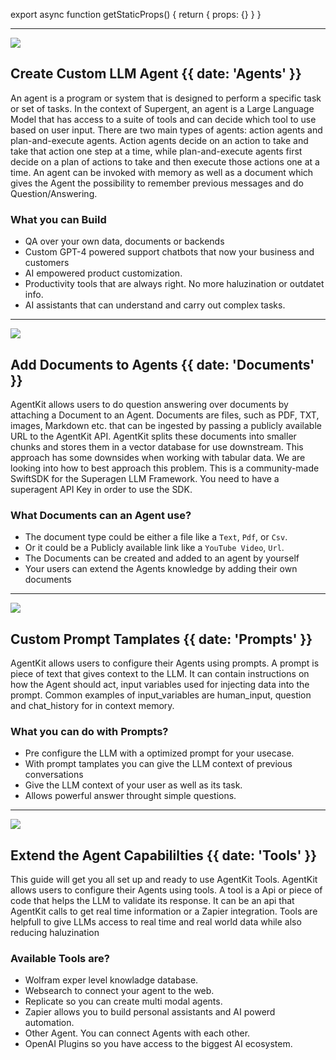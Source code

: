 
export async function getStaticProps() {
  return { props: {} }
}

---

![](@/images/create-agent.jpeg)

## Create Custom LLM Agent {{ date: 'Agents' }}

An agent is a program or system that is designed to perform a specific task or set of tasks. In the context of Supergent, an agent is a Large Language Model that has access to a suite of tools and can decide which tool to use based on user input. There are two main types of agents: action agents and plan-and-execute agents. Action agents decide on an action to take and take that action one step at a time, while plan-and-execute agents first decide on a plan of actions to take and then execute those actions one at a time. An agent can be invoked with memory as well as a document which gives the Agent the possibility to remember previous messages and do Question/Answering. 
### <SparkleIcon /> What you can Build

- QA over your own data, documents or backends
- Custom GPT-4 powered support chatbots that now your business and customers
- AI empowered product customization. 
- Productivity tools that are always right. No more haluzination or outdatet info.
- AI assistants that can understand and carry out complex tasks.


---

![](@/images/create-add-document.jpeg)

## Add Documents to Agents {{ date: 'Documents' }}

AgentKit allows users to do question answering over documents by attaching a Document to an Agent. Documents are files, such as PDF, TXT, images, Markdown etc. that can be ingested by passing a publicly available URL to the AgentKit API. AgentKit splits these documents into smaller chunks and stores them in a vector database for use downstream. This approach has some downsides when working with tabular data. We are looking into how to best approach this problem. This is a community-made SwiftSDK for the Superagen LLM Framework. You need to have a superagent API Key in order to use the SDK.

### <SparkleIcon /> What Documents can an Agent use?

- The document type could be either a file like a `Text`, `Pdf`, or `Csv`.
- Or it could be a Publicly available link like a `YouTube Video`, `Url`.
- The Documents can be created and added to an agent by yourself
- Your users can extend the Agents knowledge by adding their own documents

---

![](@/images/create-prompt.jpeg)

## Custom Prompt Tamplates {{ date: 'Prompts' }}

AgentKit allows users to configure their Agents using prompts. A prompt is piece of text that gives context to the LLM. It can contain instructions on how the Agent should act, input variables used for injecting data into the prompt. Common examples of input_variables are human_input, question and chat_history for in context memory.

### <SparkleIcon /> What you can do with Prompts?

- Pre configure the LLM with a optimized prompt for your usecase.
- With prompt tamplates you can give the LLM context of previous conversations
- Give the LLM context of your user as well as its task.
- Allows powerful answer throught simple questions.

---

![](@/images/create-tool.jpeg)

## Extend the Agent Capabililties {{  date: 'Tools' }}

This guide will get you all set up and ready to use AgentKit Tools. AgentKit allows users to configure their Agents using tools. A tool is a Api or piece of code that helps the LLM to validate its response. It can be an api that AgentKit calls to get real time information or a Zapier integration. Tools are helpfull to give LLMs access to real time and real world data while also reducing haluzination

### <SparkleIcon /> Available Tools are?

- Wolfram exper level knowladge database.
- Websearch to connect your agent to the web.
- Replicate so you can create multi modal agents.
- Zapier allows you to build personal assistants and AI powerd automation.
- Other Agent. You can connect Agents with each other.
- OpenAI Plugins so you have access to the biggest AI ecosystem.